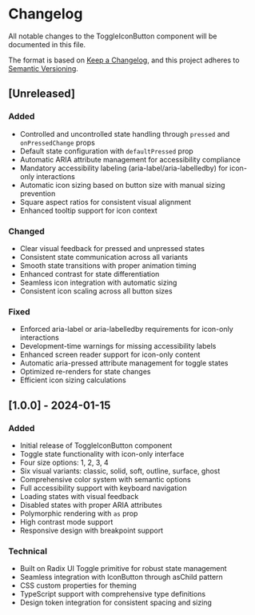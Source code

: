 # Changelog

All notable changes to the ToggleIconButton component will be documented in this file.

The format is based on [Keep a Changelog](https://keepachangelog.com/en/1.0.0/),
and this project adheres to [Semantic Versioning](https://semver.org/spec/v2.0.0.html).

## [Unreleased]

### Added
- Controlled and uncontrolled state handling through `pressed` and `onPressedChange` props
- Default state configuration with `defaultPressed` prop
- Automatic ARIA attribute management for accessibility compliance
- Mandatory accessibility labeling (aria-label/aria-labelledby) for icon-only interactions
- Automatic icon sizing based on button size with manual sizing prevention
- Square aspect ratios for consistent visual alignment
- Enhanced tooltip support for icon context

### Changed
- Clear visual feedback for pressed and unpressed states
- Consistent state communication across all variants
- Smooth state transitions with proper animation timing
- Enhanced contrast for state differentiation
- Seamless icon integration with automatic sizing
- Consistent icon scaling across all button sizes

### Fixed
- Enforced aria-label or aria-labelledby requirements for icon-only interactions
- Development-time warnings for missing accessibility labels
- Enhanced screen reader support for icon-only content
- Automatic aria-pressed attribute management for toggle states
- Optimized re-renders for state changes
- Efficient icon sizing calculations

## [1.0.0] - 2024-01-15

### Added
- Initial release of ToggleIconButton component
- Toggle state functionality with icon-only interface
- Four size options: 1, 2, 3, 4
- Six visual variants: classic, solid, soft, outline, surface, ghost
- Comprehensive color system with semantic options
- Full accessibility support with keyboard navigation
- Loading states with visual feedback
- Disabled states with proper ARIA attributes
- Polymorphic rendering with `as` prop
- High contrast mode support
- Responsive design with breakpoint support

### Technical
- Built on Radix UI Toggle primitive for robust state management
- Seamless integration with IconButton through asChild pattern
- CSS custom properties for theming
- TypeScript support with comprehensive type definitions
- Design token integration for consistent spacing and sizing 